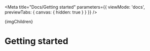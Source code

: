 



<Meta
  title="Docs/Getting started"
  parameters={{
    viewMode: 'docs',
    previewTabs: {
      canvas: {
        hidden: true
      }
    }
  }}
/>


<Spacer>
  <ModalHelper appRoot="#docs-root" />
  <Slider {...classNames}>{imgChildren}</Slider>
</Spacer>

# Getting started
